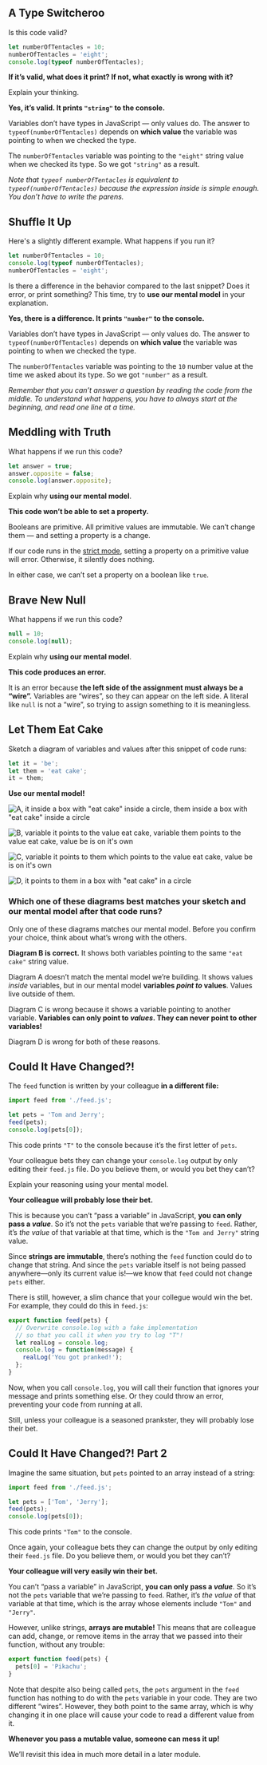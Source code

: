 <Quiz title="JJS 03 Values and Variables" id="values-and-variables" version="1">

<Question kind="EssayQuestion" desc="numberOfTentacles log at end">

<Prompt>

## A Type Switcheroo

Is this code valid?

```js
let numberOfTentacles = 10;
numberOfTentacles = 'eight';
console.log(typeof numberOfTentacles);
```

**If it’s valid, what does it print? If not, what exactly is wrong with it?**

Explain your thinking.

</Prompt>

<Answer>

**Yes, it’s valid. It prints `"string"` to the console.**

Variables don’t have types in JavaScript — only values do. The answer to `typeof(numberOfTentacles)` depends on **which value** the variable was pointing to when we checked the type.

The `numberOfTentacles` variable was pointing to the `"eight"` string value when we checked its type. So we got `"string"` as a result.

*Note that `typeof numberOfTentacles` is equivalent to `typeof(numberOfTentacles)` because the expression inside is simple enough. You don’t have to write the parens.*

</Answer>

</Question>

<Question kind="EssayQuestion" desc="numberOfTentacles log in middle">

<Prompt>

## Shuffle It Up

Here's a slightly different example. What happens if you run it?

```js
let numberOfTentacles = 10;
console.log(typeof numberOfTentacles);
numberOfTentacles = 'eight';
```

Is there a difference in the behavior compared to the last snippet? Does it error, or print something? This time, try to **use our mental model** in your explanation.

</Prompt>

<Answer>

**Yes, there is a difference. It prints `"number"` to the console.**

Variables don’t have types in JavaScript — only values do. The answer to `typeof(numberOfTentacles)` depends on **which value** the variable was pointing to when we checked the type.

The `numberOfTentacles` variable was pointing to the `10` number value at the time we asked about its type. So we got `"number"` as a result.

<i>Remember that you can’t answer a question by reading the code from the middle. To understand what happens, you have to always start at the beginning, and read one line at a time.</i>

</Answer>

</Question>

<Question kind="EssayQuestion" desc="mutating a primitive">

<Prompt>

## Meddling with Truth

What happens if we run this code?

```js
let answer = true;
answer.opposite = false;
console.log(answer.opposite);
```

Explain why **using our mental model**.

</Prompt>

<Answer>

**This code won’t be able to set a property.**

Booleans are primitive. All primitive values are immutable. We can’t change them — and setting a property is a change.

If our code runs in the [strict mode](https://developer.mozilla.org/en-US/docs/Web/JavaScript/Reference/Strict_mode), setting a property on a primitive value will error. Otherwise, it silently does nothing.

In either case, we can’t set a property on a boolean like `true`.

</Answer>

</Question>

<Question kind="EssayQuestion" desc="assigning to literal">

<Prompt>

## Brave New Null

What happens if we run this code?

```js
null = 10;
console.log(null);
```

Explain why **using our mental model**.

</Prompt>

<Answer>

**This code produces an error.**

It is an error because **the left side of the assignment must always be a “wire”.** Variables are “wires”, so they can appear on the left side. A literal like `null` is not a “wire”, so trying to assign something to it is meaningless.

</Answer>

</Question>

<Question kind="QuestionSet" desc="it them assignment">

<Question kind="SketchQuestion">

<Prompt>

## Let Them Eat Cake

Sketch a diagram of variables and values after this snippet of code runs:

```js
let it = 'be';
let them = 'eat cake';
it = them;
```

**Use our mental model!**

</Prompt>

</Question>

<Question kind="MultipleChoiceQuestion" canComment>

<Choice>

![A, it inside a box with "eat cake" inside a circle, them inside a box with "eat cake" inside a circle](https://res.cloudinary.com/dg3gyk0gu/image/upload/v1612305600/just-javascript-email-images/jj03/quiz%20images/01%20eat%20cake.png)

</Choice>

<Choice correct>

![B, variable it points to the value eat cake, variable them points to the value eat cake, value be is on it's own](https://res.cloudinary.com/dg3gyk0gu/image/upload/v1612305624/just-javascript-email-images/jj03/quiz%20images/B%20eat%20cake.png)

</Choice>

<Choice>

![C, variable it points to them which points to the value eat cake, value be is on it's own](https://res.cloudinary.com/dg3gyk0gu/image/upload/v1612305642/just-javascript-email-images/jj03/quiz%20images/03%20eat%20cake.png)

</Choice>

<Choice>

![D, it points to them in a box with "eat cake" in a circle](https://res.cloudinary.com/dg3gyk0gu/image/upload/v1612305661/just-javascript-email-images/jj03/quiz%20images/04%20eat%20cake.png)

</Choice>

<Prompt>

### Which one of these diagrams best matches your sketch and our mental model after that code runs?

Only one of these diagrams matches our mental model. Before you confirm your choice, think about what’s wrong with the others.

</Prompt>

<Answer>

**Diagram B is correct.** It shows both variables pointing to the same `"eat cake"` string value.

Diagram A doesn’t match the mental model we’re building. It shows values _inside_ variables, but in our mental model **variables _point to_ values**. Values live outside of them.

Diagram C is wrong because it shows a variable pointing to another variable. **Variables can only point to _values_. They can never point to other variables!**

Diagram D is wrong for both of these reasons.

</Answer>

</Question>

</Question>

<Question kind="EssayQuestion" desc="can mutate string">

<Prompt>

## Could It Have Changed?!

The `feed` function is written by your colleague **in a different file:**

```js
import feed from './feed.js';

let pets = 'Tom and Jerry';
feed(pets);
console.log(pets[0]);
```

This code prints `"T"` to the console because it’s the first letter of `pets`.

Your colleague bets they can change your `console.log` output by only editing their `feed.js` file. Do you believe them, or would you bet they can’t?

Explain your reasoning using your mental model.

</Prompt>

<Answer>

**Your colleague will probably lose their bet.**

This is because you can’t “pass a variable” in JavaScript, **you can only pass a _value_**. So it’s not the `pets` variable that we’re passing to `feed`. Rather, it’s _the value_ of that variable at that time, which is the `"Tom and Jerry"` string value.

Since **strings are immutable**, there’s nothing the `feed` function could do to change that string. And since the `pets` variable itself is not being passed anywhere—only its current value is!—we know that `feed` could not change `pets` either.

There is still, however, a slim chance that your collegue would win the bet. For example, they could do this in `feed.js`:

```js
export function feed(pets) {
  // Overwrite console.log with a fake implementation
  // so that you call it when you try to log "T"!
  let realLog = console.log;
  console.log = function(message) {
    realLog('You got pranked!');
  };
}
```

Now, when you call `console.log`, you will call their function that ignores your message and prints something else. Or they could throw an error, preventing your code from running at all.

Still, unless your colleague is a seasoned prankster, they will probably lose their bet.

</Answer>

</Question>

<Question kind="EssayQuestion" desc="can mutate array">

<Prompt>

## Could It Have Changed?! Part 2

Imagine the same situation, but `pets` pointed to an array instead of a string:

```js
import feed from './feed.js';

let pets = ['Tom', 'Jerry'];
feed(pets);
console.log(pets[0]);
```

This code prints `"Tom"` to the console.

Once again, your colleague bets they can change the output by only editing their `feed.js` file. Do you believe them, or would you bet they can’t?

</Prompt>

<Answer>

**Your colleague will very easily win their bet.**

You can’t “pass a variable” in JavaScript, **you can only pass a _value_**. So it’s not the `pets` variable that we’re passing to `feed`. Rather, it’s _the value_ of that variable at that time, which is the array whose elements include `"Tom"` and `"Jerry"`.

However, unlike strings, **arrays are mutable!** This means that are colleague can add, change, or remove items in the array that we passed into their function, without any trouble:

```js
export function feed(pets) {
  pets[0] = 'Pikachu';
}
```

Note that despite also being called `pets`, the `pets` argument in the `feed` function has nothing to do with the `pets` variable in your code. They are two different “wires”. However, they both point to the same array, which is why changing it in one place will cause your code to read a different value from it.

**Whenever you pass a mutable value, someone can mess it up!**

We’ll revisit this idea in much more detail in a later module.


</Answer>

</Question>

</Quiz>
